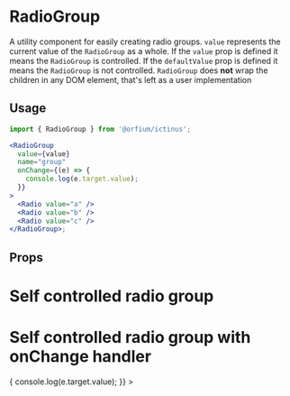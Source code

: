 
<Meta title="Original Components/RadioGroup" component={RadioGroup} />

# RadioGroup

A utility component for easily creating radio groups.
`value` represents the current value of the `RadioGroup` as a whole.
If the `value` prop is defined it means the `RadioGroup` is controlled.
If the `defaultValue` prop is defined it means the `RadioGroup` is not controlled.
`RadioGroup` does **not** wrap the children in any DOM element, that's left as a user implementation

## Usage

```jsx
import { RadioGroup } from '@orfium/ictinus';

<RadioGroup
  value={value}
  name="group"
  onChange={(e) => {
    console.log(e.target.value);
  }}
>
  <Radio value="a" />
  <Radio value="b" />
  <Radio value="c" />
</RadioGroup>;
```

## Props

<Props of={RadioGroup} />

# Self controlled radio group

<Preview>
  <Story name="Radio with options">
    <div style={{ color: '#82e616' }}>
      <RadioGroup defaultValue="b" name="group">
        <Radio value="a" />
        <Radio value="b" />
        <Radio value="c" />
      </RadioGroup>
    </div>
  </Story>
</Preview>

# Self controlled radio group with onChange handler

<Preview>
  <Story name="Radio with options with onChange handler">
    <div style={{ color: '#82e616' }}>
      <RadioGroup
        defaultValue="b"
        name="group"
        onChange={(e) => {
          console.log(e.target.value);
        }}
      >
        <Radio value="a" />
        <Radio value="b" />
        <Radio value="c" />
      </RadioGroup>
    </div>
  </Story>
</Preview>
